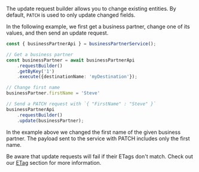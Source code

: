 The update request builder allows you to change existing entities.
By default, `PATCH` is used to only update changed fields.

In the following example, we first get a business partner, change one of its values, and then send an update request.

```ts
const { businessPartnerApi } = businessPartnerService();

// Get a business partner
const businessPartner = await businessPartnerApi
    .requestBuilder()
    .getByKey('1')
    .execute({destinationName: 'myDestination'});

// Change first name
businessPartner.firstName = 'Steve'

// Send a PATCH request with `{ "FirstName" : "Steve" }`
businessPartnerApi
    .requestBuilder()
    .update(businessPartner);
```

In the example above we changed the first name of the given business partner.
The payload sent to the service with PATCH includes only the first name.

Be aware that update requests will fail if their ETags don't match.
Check out our [ETag](#handling-of-etags) section for more information.
